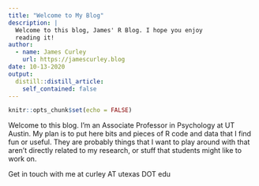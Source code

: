 ```yaml
---
title: "Welcome to My Blog"
description: |
  Welcome to this blog, James' R Blog. I hope you enjoy 
  reading it!
author:
  - name: James Curley 
    url: https://jamescurley.blog
date: 10-13-2020
output:
  distill::distill_article:
    self_contained: false
---
```


```r
knitr::opts_chunk$set(echo = FALSE)
```


Welcome to this blog. I'm an Associate Professor in Psychology at UT Austin.  My plan is to put here bits and pieces of R code and data that I find fun or useful. They are probably things that I want to play around with that aren't directly related to my research, or stuff that students might like to work on.

Get in touch with me at curley AT utexas DOT edu


